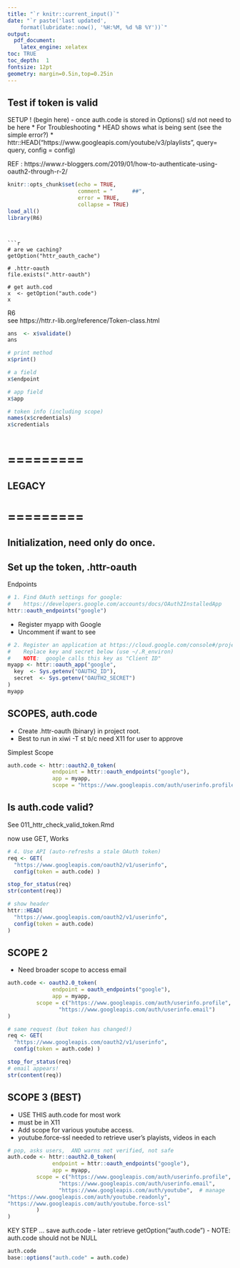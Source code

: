 ```yaml
--- 
title: "`r knitr::current_input()`"
date: "`r paste('last updated', 
    format(lubridate::now(), '%H:%M, %d %B %Y'))`"
output: 
  pdf_document: 
    latex_engine: xelatex
toc: TRUE 
toc_depth:  1 
fontsize: 12pt 
geometry: margin=0.5in,top=0.25in 
---
```


##  Test if token is valid


SETUP ! (begin here)
- once auth.code is stored in Options() s/d not need to be here
* For Troubleshooting
*  HEAD shows what is being sent (see the simple error?)
*  httr::HEAD("https://www.googleapis.com/youtube/v3/playlists",
 							query= query,
 							config = config) 

REF : 
https://www.r-bloggers.com/2019/01/how-to-authenticate-using-oauth2-through-r-2/
```r
knitr::opts_chunk$set(echo = TRUE,
                      comment = "      ##",
                      error = TRUE,
                      collapse = TRUE)
load_all()
library(R6)
```

```


```r
# are we caching?
getOption("httr_oauth_cache")

# .httr-oauth 
file.exists(".httr-oauth")

# get auth.cod
x  <- getOption("auth.code")
x
```

R6  
see https://httr.r-lib.org/reference/Token-class.html
```r
ans  <- x$validate()
ans

# print method
x$print()

# a field
x$endpoint

# app field
x$app

# token info (including scope)
names(x$credentials)
x$credentials

```

```r

```



# =========
## LEGACY
# =========

## Initialization,  need only do once.
## Set up the token, .httr-oauth

Endpoints
```r

# 1. Find OAuth settings for google:
#    https://developers.google.com/accounts/docs/OAuth2InstalledApp
httr::oauth_endpoints("google")

```
  - Register myapp with Google
  - Uncomment if want to see
```r
# 2. Register an application at https://cloud.google.com/console#/project
#    Replace key and secret below (use ~/.R_environ)
#    NOTE:  google calls this key as "Client ID"
myapp <- httr::oauth_app("google",
  key  <- Sys.getenv("OAUTH2_ID"),
  secret  <- Sys.getenv("OAUTH2_SECRET")
)
myapp
```

## SCOPES, auth.code
  - Create .httr-oauth (binary) in project root.
  - Best to run in xiwi -T st  b/c need X11 for user to approve

Simplest Scope
```r
auth.code <- httr::oauth2.0_token(
              endpoint = httr::oauth_endpoints("google"),
              app = myapp,
              scope = "https://www.googleapis.com/auth/userinfo.profile")

```

## Is auth.code valid?
See 011_httr_check_valid_token.Rmd


now use GET, Works
```r
# 4. Use API (auto-refreshs a stale OAuth token)
req <- GET(
  "https://www.googleapis.com/oauth2/v1/userinfo",
  config(token = auth.code) )

stop_for_status(req)
str(content(req))

# show header
httr::HEAD(
  "https://www.googleapis.com/oauth2/v1/userinfo",
  config(token = auth.code) 
)
```

## SCOPE 2  
  - Need broader scope to access email
```r
auth.code <- oauth2.0_token(
              endpoint = oauth_endpoints("google"),
              app = myapp,
         scope = c("https://www.googleapis.com/auth/userinfo.profile",
                "https://www.googleapis.com/auth/userinfo.email")
)

# same request (but token has changed!)
req <- GET(
  "https://www.googleapis.com/oauth2/v1/userinfo",
  config(token = auth.code) )

stop_for_status(req)
# email appears!
str(content(req))
```

##  SCOPE 3 (BEST)
  - USE THIS auth.code for most work
  - must be in X11  
  - Add scope for various youtube access.
  - youtube.force-ssl needed to retrieve user's playists, videos in each
```r
# pop, asks users,  AND warns not verified, not safe
auth.code <- httr::oauth2.0_token(
              endpoint = httr::oauth_endpoints("google"),
              app = myapp,
         scope = c("https://www.googleapis.com/auth/userinfo.profile",
                "https://www.googleapis.com/auth/userinfo.email",
                "https://www.googleapis.com/auth/youtube",  # manage
"https://www.googleapis.com/auth/youtube.readonly",
"https://www.googleapis.com/auth/youtube.force-ssl"
         )
)

```

KEY STEP  ...  save auth.code
-  later retrieve getOption("auth.code")
-  NOTE:  auth.code should not be NULL

```r
auth.code
base::options("auth.code" = auth.code)
```


